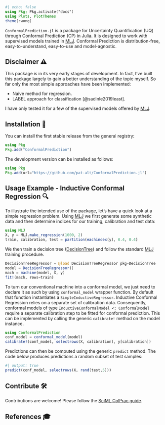 ```julia
#| echo: false
using Pkg; Pkg.activate("docs")
using Plots, PlotThemes
theme(:wong)
```

`ConformalPrediction.jl` is a package for Uncertainty Quantification (UQ) through Conformal Prediction (CP) in Julia. It is designed to work with supervised models trained in [MLJ](https://alan-turing-institute.github.io/MLJ.jl/dev/). Conformal Prediction is distribution-free, easy-to-understand, easy-to-use and model-agnostic. 

## Disclaimer ⚠️

This package is in its very early stages of development. In fact, I've built this package largely to gain a better understanding of the topic myself. So far only the most simple approaches have been implemented:

- Naive method for regression.
- LABEL approach for classification [@sadinle2019least].

I have only tested it for a few of the supervised models offered by [MLJ](https://alan-turing-institute.github.io/MLJ.jl/dev/).

## Installation 🚩

You can install the first stable release from the general registry:

```julia
using Pkg
Pkg.add("ConformalPrediction")
```

The development version can be installed as follows:

```julia
using Pkg
Pkg.add(url="https://github.com/pat-alt/ConformalPrediction.jl")
```

## Usage Example - Inductive Conformal Regression 🔍

To illustrate the intended use of the package, let's have a quick look at a simple regression problem. Using [MLJ](https://alan-turing-institute.github.io/MLJ.jl/dev/) we first generate some synthetic data and then determine indices for our training, calibration and test data:

```julia
using MLJ
X, y = MLJ.make_regression(1000, 2)
train, calibration, test = partition(eachindex(y), 0.4, 0.4)
```

We then train a decision tree ([DecisionTree](https://github.com/Evovest/DecisionTree.jl)) and follow the standard [MLJ](https://alan-turing-institute.github.io/MLJ.jl/dev/) training procedure.

```julia
DecisionTreeRegressor = @load DecisionTreeRegressor pkg=DecisionTree
model = DecisionTreeRegressor() 
mach = machine(model, X, y)
fit!(mach, rows=train)
```

To turn our conventional machine into a conformal model, we just need to declare it as such by using  `conformal_model` wrapper function. By default that function instantiates a `SimpleInductiveRegressor`. Inductive Conformal Regression relies on a separate set of calibration data. Consequently, conformal models of type `InductiveConformalModel <: ConformalModel` require a separate calibration step to be fitted for conformal prediction. This can be implemented by calling the generic `calibrate!` method on the model instance. 

```julia
using ConformalPrediction
conf_model = conformal_model(model)
calibrate!(conf_model, selectrows(X, calibration), y[calibration])
```

Predictions can then be computed using the generic `predict` method. The code below produces predictions a random subset of test samples:

```julia
#| output: true
predict(conf_model, selectrows(X, rand(test,5)))
```

## Contribute 🛠

Contributions are welcome! Please follow the [SciML ColPrac guide](https://github.com/SciML/ColPrac).

## References 🎓









